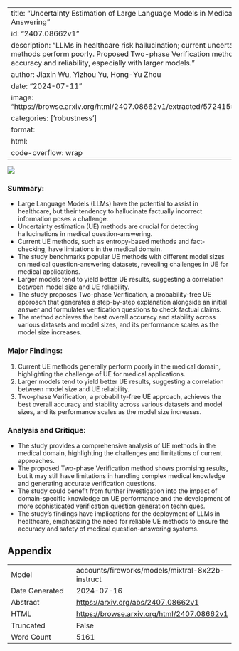 
---
title: "Uncertainty Estimation of Large Language Models in Medical Question Answering"
id: "2407.08662v1"
description: "LLMs in healthcare risk hallucination; current uncertainty estimation methods perform poorly. Proposed Two-phase Verification method improves accuracy and reliability, especially with larger models."
author: Jiaxin Wu, Yizhou Yu, Hong-Yu Zhou
date: "2024-07-11"
image: "https://browse.arxiv.org/html/2407.08662v1/extracted/5724155/images/cove.png"
categories: ['robustness']
format:
  html:
    code-overflow: wrap
---

![](https://browse.arxiv.org/html/2407.08662v1/extracted/5724155/images/cove.png)

### Summary:
- Large Language Models (LLMs) have the potential to assist in healthcare, but their tendency to hallucinate factually incorrect information poses a challenge.
- Uncertainty estimation (UE) methods are crucial for detecting hallucinations in medical question-answering.
- Current UE methods, such as entropy-based methods and fact-checking, have limitations in the medical domain.
- The study benchmarks popular UE methods with different model sizes on medical question-answering datasets, revealing challenges in UE for medical applications.
- Larger models tend to yield better UE results, suggesting a correlation between model size and UE reliability.
- The study proposes Two-phase Verification, a probability-free UE approach that generates a step-by-step explanation alongside an initial answer and formulates verification questions to check factual claims.
- The method achieves the best overall accuracy and stability across various datasets and model sizes, and its performance scales as the model size increases.

### Major Findings:
1. Current UE methods generally perform poorly in the medical domain, highlighting the challenge of UE for medical applications.
2. Larger models tend to yield better UE results, suggesting a correlation between model size and UE reliability.
3. Two-phase Verification, a probability-free UE approach, achieves the best overall accuracy and stability across various datasets and model sizes, and its performance scales as the model size increases.

### Analysis and Critique:
- The study provides a comprehensive analysis of UE methods in the medical domain, highlighting the challenges and limitations of current approaches.
- The proposed Two-phase Verification method shows promising results, but it may still have limitations in handling complex medical knowledge and generating accurate verification questions.
- The study could benefit from further investigation into the impact of domain-specific knowledge on UE performance and the development of more sophisticated verification question generation techniques.
- The study's findings have implications for the deployment of LLMs in healthcare, emphasizing the need for reliable UE methods to ensure the accuracy and safety of medical question-answering systems.

## Appendix

|          |          |
|----------|----------|
| Model     | accounts/fireworks/models/mixtral-8x22b-instruct       |
| Date Generated     | 2024-07-16       |
| Abstract | [https://arxiv.org/abs/2407.08662v1](https://arxiv.org/abs/2407.08662v1)        |
| HTML     | [https://browse.arxiv.org/html/2407.08662v1](https://browse.arxiv.org/html/2407.08662v1)       |
| Truncated       | False       |
| Word Count       | 5161       |